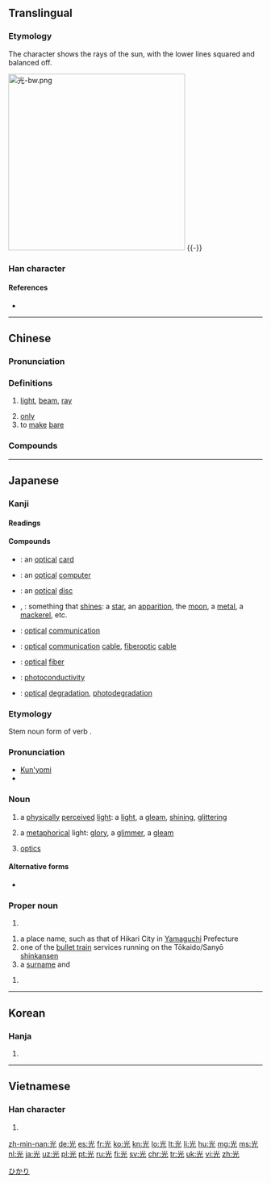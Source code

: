 {{also|灮}}
==Translingual==

===Etymology===
The character shows the rays of the sun, with the lower lines squared and balanced off.

[[File:光-bw.png|350px]]
{{-}}

===Han character===
{{Han char|rn=10|rad=儿|as=04|sn=6|four=9021<sub>1</sub>|canj=火一山 (FMU)|ids=⿱⿱[[⺌]][[一]][[儿]]}}

====References====
* {{Han ref|kx=0124.060|dkj=01350|dj=0262.010|hdz=10266.070|uh=5149|ud=20809|bh=A5FA|bd=42490}}

----
==Chinese==
{{zh-forms}}

===Pronunciation===
{{zh-pron
|m=guāng
|c=gwong1
|h=pfs=kông
|md=guŏng
|mn=kng/kong
|w=1kuaan,1kuan
|ma=Zh-guang.ogg
|mc=y
|oc=y
|cat=n
}}

===Definitions===
{{zh-hanzi}}

# [[light]], [[beam]], [[ray]]
#: {{zhex|一 束 光 透過 門縫 射 進來。|A beam of '''light''' shone through the door.}}
# [[only]]
# to [[make]] [[bare]]

===Compounds===
{{der3
| {{zh-l|光板兒}}
| {{zh-l|光筆}}
| {{zh-l|光標}}
| {{zh-l|光波}}
| {{zh-l|光彩}}
| {{zh-l|光燦燦}}
| {{zh-l|光程}}
| {{zh-l|光赤}}
| {{zh-l|光寵}}
| {{zh-l|光存儲器}}
| {{zh-l|光打雷，不下雨}}
| {{zh-l|光打印機}}
| {{zh-l|光大}}
| {{zh-l|光帶}}
| {{zh-l|光刀}}
| {{zh-l|光導管}}
| {{zh-l|光導縴維}}
| {{zh-l|光電池}}
| {{zh-l|光電管}}
| {{zh-l|光電效應}}
| {{zh-l|光電子}}
| {{zh-l|光度}}
| {{zh-l|光度計}}
| {{zh-l|光風霽月}}
| {{zh-l|光輻射}}
| {{zh-l|光復}}
| {{zh-l|光桿兒}}
| {{zh-l|光顧}}
| {{zh-l|光怪陸離}}
| {{zh-l|光棍}}
| {{zh-l|光棍兒}}
| {{zh-l|光合作用}}
| {{zh-l|光華}}
| {{zh-l|光滑}}
| {{zh-l|光化學}}
| {{zh-l|光化學煙霧}}
| {{zh-l|光化作用}}
| {{zh-l|光環}}
| {{zh-l|光輝}}
| {{zh-l|光火}}
| {{zh-l|光腳}}
| {{zh-l|光腳兒}}
| {{zh-l|光潔}}
| {{zh-l|光潔度}}
| {{zh-l|光解作用}}
| {{zh-l|光景}}
| {{zh-l|光纜}}
| {{zh-l|光亮}}
| {{zh-l|光量子}}
| {{zh-l|光療}}
| {{zh-l|光臨}}
| {{zh-l|光溜}}
| {{zh-l|光溜溜}}
| {{zh-l|光流}}
| {{zh-l|光芒}}
| {{zh-l|光面}}
| {{zh-l|光面兒}}
| {{zh-l|光敏電阻}}
| {{zh-l|光明}}
| {{zh-l|光明磊落}}
| {{zh-l|光明正大}}
| {{zh-l|光能}}
| {{zh-l|光年}}
| {{zh-l|光盤}}
| {{zh-l|光盤}}
| {{zh-l|光票}}
| {{zh-l|光譜}}
| {{zh-l|光譜儀}}
| {{zh-l|光氣}}
| {{zh-l|光前裕後}}
| {{zh-l|光球}}
| {{zh-l|光驅}}
| {{zh-l|光圈}}
| {{zh-l|光榮}}
| {{zh-l|光榮榜}}
| {{zh-l|光潤}}
| {{zh-l|光閃閃}}
| {{zh-l|光疏媒質}}
| {{zh-l|光束}}
| {{zh-l|光速}}
| {{zh-l|光趟}}
| {{zh-l|光天化日}}
| {{zh-l|光通量}}
| {{zh-l|光頭}}
| {{zh-l|光禿禿}}
| {{zh-l|光禿禿的}}
| {{zh-l|光纖}}
| {{zh-l|光鮮}}
| {{zh-l|光線}}
| {{zh-l|光學}}
| {{zh-l|光學纖維}}
| {{zh-l|光壓}}
| {{zh-l|光焰}}
| {{zh-l|光洋}}
| {{zh-l|光燿}}
| {{zh-l|光陰}}
| {{zh-l|光源}}
| {{zh-l|光澤}}
| {{zh-l|光照}}
| {{zh-l|光照度}}
| {{zh-l|光周期}}
| {{zh-l|光柱}}
| {{zh-l|光子}}
| {{zh-l|光宗燿祖}}
| {{zh-l|光碟}}
}}

----

==Japanese==

===Kanji===
{{ja-kanji|grade=2|rs=儿04}}

====Readings====
{{ja-readings
|goon=[[こう]] (kō) < [[くわう]] (kwau)
|kanon=[[こう]] (kō) < [[くわう]] (kwau)
|kun=[[ひかる|ひか.る]] ({{ja-l|光る}}, hika.ru); [[ひかり]] ({{ja-l|光}}, hikari)
|nanori=[[あき]] (aki), [[あきら]] (akira),  [[こう]] (kō), [[てる]] (teru),  [[ひこ]] (hiko), [[み]] (mi), [[みつ]] (mitsu)
}}

====Compounds====
{{der-top|Compounds}}
* {{ja-r|光カード|ひかり カード}}: an [[optical]] [[card]]
* {{ja-r|光コンピュータ|ひかり コンピュータ}}: an [[optical]] [[computer]]
* {{ja-r|光ディスク|ひかり ディスク}}: an [[optical]] [[disc]]
* {{ja-r|光物|ひかりもの}}, {{ja-r|光り物|ひかりもの}}: something that [[shine]]s: a [[star]], an [[apparition]], the [[moon]], a [[metal]], a [[mackerel]], etc.
* {{ja-r|光通信|ひかり つうしん}}: [[optical]] [[communication]]
* {{ja-r|光通信ケーブル|ひかり つうしん ケーブル}}: [[optical]] [[communication]] [[cable]], [[fiberoptic]] [[cable]]
* {{ja-r|光ファイバー|ひかり ファイバー}}: [[optical]] [[fiber]]
* {{ja-r|光伝道度|ひかり でんどうど}}: [[photoconductivity]]
* {{ja-r|光分解|ひかり ぶんかい}}: [[optical]] [[degradation]], [[photodegradation]]
{{der-bottom}}

===Etymology===
Stem noun form of verb {{ja-r|光る|ひかる|gloss=to shine, to glitter, to gleam}}.

===Pronunciation===
* [[訓読み|Kun'yomi]]
* {{IPA|lang=ja|[çika̠ɽi]}}

===Noun===
{{ja-noun|ひかり}}

# a [[physically]] [[perceived]] [[light]]: a [[light]], a [[gleam]], [[shining]], [[glittering]]
#: {{ja-usex|ダイヤモンドの'''光'''|ダイヤモンド の '''ひかり'''|a diamond's '''glitter''' / '''shine''' / '''twinkling'''}}
# a [[metaphorical]] light: [[glory]], a [[glimmer]], a [[gleam]]
#: {{ja-usex|前途に'''光'''を失う|ぜんと に '''ひかり''' を うしなう|to lose '''light''' regarding the future → future prospects grow dim}}
#: {{ja-usex|解決への道に'''光'''を投げかける|かいけつ へ の みち に '''ひかり''' を なげかける|to shed '''light''' on the way to a solution}}
# {{qualifier|in compounds}} [[optics]]
#: {{ja-usex|'''光'''ファイバー|'''ひかり''' ファイバー|'''optical''' fiber}}

====Alternative forms====
* {{l|ja|光り}}

===Proper noun===
{{ja-pos|ひかる|proper}}

# {{given name|male|lang=ja|sort=ひかる}}

{{ja-pos|ひかり|proper}}

# a place name, such as that of Hikari City in [[Yamaguchi]] Prefecture
# one of the [[bullet train]] services running on the Tōkaido/Sanyō [[shinkansen]]
# a [[surname]] and {{given name|female|lang=ja|sort=ひかり}}

{{ja-pos|こう|proper}}

# {{given name|male|lang=ja|sort=こう}}

[[Category:ja:Cities|ひかり]]

----

==Korean==

===Hanja===
{{ko-hanja|hangeul=광|rv=gwang|mr=kwang|y=kwang}}

# {{defn|lang=ko|sort=儿04}}

----

==Vietnamese==

===Han character===
{{vi-hantu|[[quang]], [[cuông]], [[quàng]], [[quăng]]|rs=儿04}}

# {{defn|lang=vi|sort=儿04}}

[[zh-min-nan:光]]
[[de:光]]
[[es:光]]
[[fr:光]]
[[ko:光]]
[[kn:光]]
[[lo:光]]
[[lt:光]]
[[li:光]]
[[hu:光]]
[[mg:光]]
[[ms:光]]
[[nl:光]]
[[ja:光]]
[[uz:光]]
[[pl:光]]
[[pt:光]]
[[ru:光]]
[[fi:光]]
[[sv:光]]
[[chr:光]]
[[tr:光]]
[[uk:光]]
[[vi:光]]
[[zh:光]]